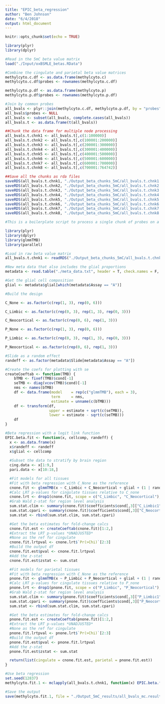 ```yaml
---
title: "EPIC_beta_regression"
author: "Ben Johnson"
date: "6/4/2018"
output: html_document
---
```


```r
knitr::opts_chunk$set(echo = TRUE)
```

```r

library(plyr)
library(dplyr)

```


```r
#Read in the 5mC beta value matrix
load("./Input/oxBSMLE_betas.RData")

#Combine the cingulate and parietal beta value matrices
methylcyto.c.df <- as.data.frame(methylcyto.c)
methylcyto.c.df$probes <- rownames(methylcyto.c.df)

methylcyto.p.df <- as.data.frame(methylcyto.p)
methylcyto.p.df$probes <- rownames(methylcyto.p.df)

#Join by common probes
all_bvals <- plyr::join(methylcyto.c.df, methylcyto.p.df, by = "probes")
all_bvals$probes <- NULL
all_bvals <- subset(all_bvals, complete.cases(all_bvals))
all_bvals.t <- as.data.frame(t(all_bvals))

##Chunk the data frame for multiple node processing
all_bvals.t.chnk1 <- all_bvals.t[,c(1:100000)]
all_bvals.t.chnk2 <- all_bvals.t[,c(100001:200000)]
all_bvals.t.chnk3 <- all_bvals.t[,c(200001:300000)]
all_bvals.t.chnk4 <- all_bvals.t[,c(300001:400000)]
all_bvals.t.chnk5 <- all_bvals.t[,c(400001:500000)]
all_bvals.t.chnk6 <- all_bvals.t[,c(500001:600000)]
all_bvals.t.chnk7 <- all_bvals.t[,c(600001:700000)]
all_bvals.t.chnk8 <- all_bvals.t[,c(700001:764742)]

##Save all the chunks as rda files
saveRDS(all_bvals.t.chnk1, "./Output_beta_chunks_5mC/all_bvals.t.chnk1.rda")
saveRDS(all_bvals.t.chnk2, "./Output_beta_chunks_5mC/all_bvals.t.chnk2.rda")
saveRDS(all_bvals.t.chnk3, "./Output_beta_chunks_5mC/all_bvals.t.chnk3.rda")
saveRDS(all_bvals.t.chnk4, "./Output_beta_chunks_5mC/all_bvals.t.chnk4.rda")
saveRDS(all_bvals.t.chnk5, "./Output_beta_chunks_5mC/all_bvals.t.chnk5.rda")
saveRDS(all_bvals.t.chnk6, "./Output_beta_chunks_5mC/all_bvals.t.chnk6.rda")
saveRDS(all_bvals.t.chnk7, "./Output_beta_chunks_5mC/all_bvals.t.chnk7.rda")
saveRDS(all_bvals.t.chnk8, "./Output_beta_chunks_5mC/all_bvals.t.chnk8.rda")
```

```r

#This is a boilerplate script to process a single chunk of probes on a 40 core node

library(plyr)
library(dplyr)
library(glmmTMB)
library(parallel)

#Load in raw beta value matrix
all_bvals.t.chnk1 <- readRDS("./Output_beta_chunks_5mC/all_bvals.t.chnk1.rda")

#New meta data that also includes the glial proportions
metadata <- read.table("./meta_data.txt", header = T, check.names = F, stringsAsFactors = F)

#Get the glial cell composition
glial <- metadata$glial[which(metadata$Assay == "A")]

#Build the design

C_None <- as.factor(c(rep(1, 3), rep(0, 6)))

C_Limbic <- as.factor(c(rep(0, 3), rep(1, 3), rep(0, 3)))

C_Neocortical <- as.factor(c(rep(0, 6), rep(1, 3)))

P_None <- as.factor(c(rep(1, 3), rep(0, 6)))

P_Limbic <- as.factor(c(rep(0, 3), rep(1, 3), rep(0, 3)))

P_Neocortical <- as.factor(c(rep(0, 6), rep(1, 3)))

#Slide as a random effect
randeff <- as.factor(metadata$Slide[metadata$Assay == "A"])

#Create the coefs for plotting with se
createCoeftab <- function(TMB) {
    bTMB <- fixef(TMB)$cond[-1]
    seTMB <- diag(vcov(TMB)$cond)[-1]
    nms <- names(bTMB)
    df <- data.frame(model    = rep(c("glmmTMB"), each = 3),
                     term     = nms,
                     estimate = unname(c(bTMB)))
    df <- transform(df,
                    upper = estimate + sqrt(c(seTMB)),
                    lower = estimate - sqrt(c(seTMB)))
    df
}

#Beta regression with a logit link function
EPIC.beta.fit <- function(x, cellcomp, randeff) {
  x <- as.data.frame(x)
  x$randeff <- randeff
  x$glial <- cellcomp
  
  #Subset the data to stratify by brain region
  cing.data <- x[1:9,]
  pari.data <- x[10:18,]

  #Fit models for all tissues
  #Fit with beta regression with C_None as the reference
  cnone.fit <- glmmTMB(x ~ C_Limbic + C_Neocortical + glial + (1 | randeff), data = cing.data, family = list(family = "beta", link = "logit"), se = T)
  #Calc LRT p-values for cingulate tissues relative to C_none
  cnone.lrt <- drop1(cnone.fit, scope = c("C_Limbic", "C_Neocortical"), test = "Chisq")
  #Grab Wald z-stat for region level analysis
  sum.stat.clim <- summary(cnone.fit)$coefficients$cond[,3]["C_Limbic1"]
  sum.stat.cpari <- summary(cnone.fit)$coefficients$cond[,3]["C_Neocortical1"]
  sum.stat <- rbind(sum.stat.clim, sum.stat.cpari)

  #Get the beta estimates for fold-change calcs
  cnone.fit.est <- createCoeftab(cnone.fit)[1:2,]
  #Extract the LRT p-values *UNADJUSTED*
  #None as the ref for cingulate
  cnone.fit.lrtpval <- cnone.lrt$`Pr(>Chi)`[2:3]
  #Build the output df
  cnone.fit.est$pval <- cnone.fit.lrtpval
  #Add the z-stat
  cnone.fit.est$zstat <- sum.stat

  #Fit models for parietal tissues
  #Fit with beta regression with C_None as the reference
  pnone.fit <- glmmTMB(x ~ P_Limbic + P_Neocortical + glial + (1 | randeff), data = pari.data, family = list(family = "beta", link = "logit"), se = T)
  #Calc LRT p-values for cingulate tissues relative to P_none
  pnone.lrt <- drop1(pnone.fit, scope = c("P_Limbic", "P_Neocortical"), test = "Chisq")
  #Grab Wald z-stat for region level analysis
  sum.stat.clim <- summary(pnone.fit)$coefficients$cond[,3]["P_Limbic1"]
  sum.stat.cpari <- summary(pnone.fit)$coefficients$cond[,3]["P_Neocortical1"]
  sum.stat <- rbind(sum.stat.clim, sum.stat.cpari)

  #Get the beta estimates for fold-change calcs
  pnone.fit.est <- createCoeftab(pnone.fit)[1:2,]
  #Extract the LRT p-values *UNADJUSTED*
  #None as the ref for cingulate
  pnone.fit.lrtpval <- pnone.lrt$`Pr(>Chi)`[2:3]
  #Build the output df
  pnone.fit.est$pval <- pnone.fit.lrtpval
  #Add the z-stat
  pnone.fit.est$zstat <- sum.stat

  return(list(cingulate = cnone.fit.est, parietal = pnone.fit.est))
}

#Use beta regression
set.seed(12837)
methylcyto.fit.1 <- mclapply(all_bvals.t.chnk1, function(x) EPIC.beta.fit(x, glial, randeff), mc.preschedule = F, mc.cores = 40)

#Save the output
save(methylcyto.fit.1, file = "./Output_5mC_results/all_bvals_mc.results.nopmi.chnk1.RData")
```
